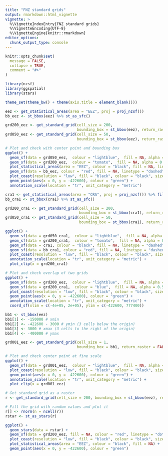 ```yaml
---
title: "FNZ standard grids"
output: rmarkdown::html_vignette
vignette: >
  %\VignetteIndexEntry{FNZ standard grids}
  %\VignetteEncoding{UTF-8}
  %\VignetteEngine{knitr::rmarkdown}
editor_options: 
  chunk_output_type: console
---
```


```r
knitr::opts_chunk$set(
  message = FALSE,
  collapse = TRUE,
  comment = "#>"
)
```

```r
library(nzsf)
library(ggspatial)
library(stars)

theme_set(theme_bw() + theme(axis.title = element_blank()))
```

```r
eez <- get_statistical_areas(area = "EEZ", proj = proj_nzsf()) 
bb_eez <- st_bbox(eez) %>% st_as_sfc()

grd200_eez <- get_standard_grid(cell_size = 200, 
                                bounding_box = st_bbox(eez), return_raster = FALSE)
grd050_eez <- get_standard_grid(cell_size = 50, 
                                bounding_box = st_bbox(eez), return_raster = FALSE)

# Plot and check with center point and bounding box
ggplot() +
  geom_sf(data = grd050_eez,  colour = "lightblue",  fill = NA, alpha = 0.15) +
  geom_sf(data = grd200_eez,  colour = "tomato",  fill = NA, alpha = 0.5) +
  plot_statistical_areas(area = "EEZ", colour = "black", fill = NA, linetype = "dashed") +
  geom_sf(data = bb_eez, colour = "red", fill = NA, linetype = "dashed") +
  plot_coast(resolution = "low", fill = "black", colour = "black", size = 0.3) +
  geom_point(aes(x = 0, y = -422600), colour = "green") + 
  annotation_scale(location = "tr", unit_category = "metric")
```

```r
cra1 <- get_statistical_areas(area = "CRA", proj = proj_nzsf()) %>% filter(QMA %in% "CRA1")
bb_cra1 <- st_bbox(cra1) %>% st_as_sfc()

grd200_cra1 <- get_standard_grid(cell_size = 200, 
                                 bounding_box = st_bbox(cra1), return_raster = FALSE)
grd050_cra1 <- get_standard_grid(cell_size = 50, 
                                 bounding_box = st_bbox(cra1), return_raster = FALSE)

ggplot() +
  geom_sf(data = grd050_cra1,  colour = "lightblue",  fill = NA, alpha = 0.5) +
  geom_sf(data = grd200_cra1,  colour = "tomato",  fill = NA, alpha = 0.5) +
  geom_sf(data = cra1, colour = "black", fill = NA, linetype = "dashed") +
  geom_sf(data = bb_cra1, colour = "red", fill = NA, linetype = "dashed") +
  plot_coast(resolution = "low", fill = "black", colour = "black", size = 0.3) +
  annotation_scale(location = "tr", unit_category = "metric") +
  plot_clip(x = grd200_cra1)
```

```r
# Plot and check overlap of two grids
ggplot() +
  geom_sf(data = grd200_eez,  colour = "lightblue",  fill = NA, alpha = 0.5) +
  geom_sf(data = grd200_cra1,  colour = "blue",  fill = NA, alpha = 0.5, linetype = "dashed") +
  plot_coast(resolution = "low", fill = "black", colour = "black", size = 0.3) +
  geom_point(aes(x = 0, y = -422600), colour = "green") +
  annotation_scale(location = "tr", unit_category = "metric") +
  coord_sf(xlim = c(-4e+05, 2e+05), ylim = c(-422600, 777400))
```

```r
bb1 <- st_bbox(eez)
bb1[1] <- -150000 # xmin
bb1[2] <- -422600 - 3000 # ymin (3 cells below the origin)
bb1[3] <- 3000 # xmax (3 cells to the right of the origin)
bb1[4] <- -400000 # ymax

grd001_eez <- get_standard_grid(cell_size = 1, 
                                bounding_box = bb1, return_raster = FALSE)

# Plot and check center point at fine scale
ggplot() +
  geom_sf(data = grd001_eez,  colour = "lightblue",  fill = NA, alpha = 0.15) +
  plot_coast(resolution = "low", fill = "black", colour = "black", size = 0.3) +
  geom_point(aes(x = 0, y = -422600), colour = "green") + 
  annotation_scale(location = "tr", unit_category = "metric") +
  plot_clip(x = grd001_eez)
```

```r
# Get standard grid as a raster
r <- get_standard_grid(cell_size = 200, bounding_box = st_bbox(eez), return_raster = TRUE)

# Fill the grid with random values and plot it
r[] <- rnorm(n = ncell(r))
rstar <- st_as_stars(r)

ggplot() +
  geom_stars(data = rstar) +
  geom_sf(data = grd200_eez, fill = NA, colour = "red", linetype = "dotted") +
  plot_coast(resolution = "low", fill = "black", colour = "black", size = 0.3) +
  plot_statistical_areas(area = "EEZ", colour = "black", fill = NA) +
  geom_point(aes(x = 0, y = -422600), colour = "green")
```
